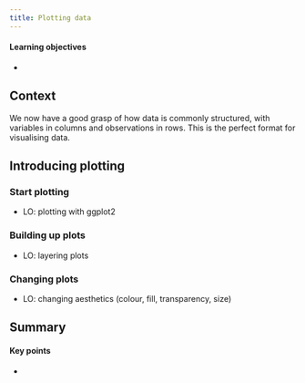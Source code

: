 ```yaml
---
title: Plotting data
---
```


::: {.callout-tip}
#### Learning objectives

- 
:::

## Context
We now have a good grasp of how data is commonly structured, with variables in columns and observations in rows. This is the perfect format for visualising data.

## Introducing plotting

### Start plotting
* LO: plotting with ggplot2

### Building up plots
* LO: layering plots

### Changing plots
* LO: changing aesthetics (colour, fill, transparency, size)



## Summary

::: {.callout-tip}
#### Key points

- 
:::
